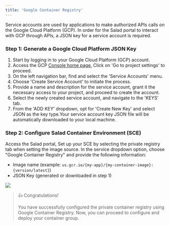 ```yaml
---
title: 'Google Container Registry'
---
```


Service accounts are used by applications to make authorized APIs calls on the Google Cloud Platform (GCP). In order for
the Salad portal to interact with GCP through APIs, a JSON key for a service account is required.

### Step 1: Generate a Google Cloud Platform JSON Key

1. Start by logging in to your Google Cloud Platform (GCP) account.
2. Access the GCP [Console home page](https://console.cloud.google.com), Click on 'Go to project settings' to proceed.
3. On the left navigation bar, find and select the 'Service Accounts' menu.
4. Choose 'Create Service Account' to initiate the process.
5. Provide a name and description for the service account, grant it the necessary access to your project, and proceed to
   create the account.
6. Select the newly created service account, and navigate to the 'KEYS' tab.
7. From the 'ADD KEY' dropdown, opt for 'Create New Key' and select JSON as the key type.Your service account key JSON
   file will be automatically downloaded to your local machine.

### Step 2: Configure Salad Container Environment (SCE)

Access the Salad portal, Set up your SCE by selecting the private registry tab when setting the image source. In the
service dropdown option, choose "Google Container Registry" and provide the following information:

- Image name (example: `us.gcr.io/{my-app}/{my-container-image}:{version/latest}`)
- JSON Key (generated or downloaded in step 1)

<img src="/container-engine/images/9c618e0-image.png" />

> 👍 Congratulations!
>
> You have successfully configured the private container registry using Google Container Registry. Now, you can proceed
> to configure and deploy your container group.
